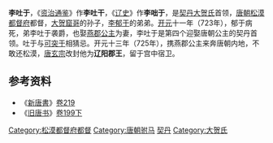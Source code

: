 '''李吐于'''，《[[资治通鉴|资治通鉴]]》作'''李吐干'''，《[[辽史|辽史]]》作'''李咄于'''，是[[契丹|契丹]][[大贺氏|大贺氏]]首领，[[唐朝|唐朝]][[松漠都督府|松漠都督府]]都督，[[大贺窟哥|大贺窟哥]]的孙子，[[李郁于|李郁于]]的弟弟。[[开元|开元]]十一年（723年），郁于病死，弟李吐于袭爵，也娶[[燕郡公主|燕郡公主]]为妻，李吐于是第四个迎娶唐朝公主的契丹首领。吐于与[[可突于|可突于]]相猜忌。开元十三年（725年），携燕郡公主来奔唐朝内地，不敢还松漠，[[唐玄宗|唐玄宗]]改封他为'''辽阳郡王'''，留于宫中宿卫。

{{start box}}
{{s-before|[[李郁于|李郁于]]}}
{{s-title|[[辽朝君主列表#契丹（松漠都督府都督）|契丹首领]]<br>[[松漠都督府|松漠都督府]][[都督|都督]]|723年—725年}}
{{s-after|[[李邵固|李邵固]]}}
{{end box}}

==参考资料==
*《[[新唐書|新唐書]]》[[s:新唐書/卷219|卷219]]
*《[[旧唐书|旧唐书]]》[[s:旧唐书/卷199下|卷199下]]
{{唐朝人小作品}}
{{DEFAULTSORT:L}}
[[Category:松漠都督府都督|Category:松漠都督府都督]]
[[Category:唐朝驸马|Category:唐朝驸马]]
[[Category:唐朝异姓郡王|契丹]]
[[Category:大贺氏|Category:大贺氏]]